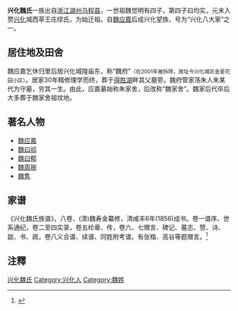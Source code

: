 {{多個問題|
{{coi|time=2019-03-19}}
{{copypaste|time=2019-03-19}}
{{refimprove|time=2019-03-19}}
}}
'''兴化魏氏'''一族出自[[浙江|浙江]][[湖州|湖州]][[乌程县|乌程县]]，一世祖魏觉明有四子，第四子曰均实，元末入赘[[兴化|兴化]]城西草王庄缪氏，为始迁祖。自[[魏应嘉|魏应嘉]]后成兴化望族，号为“兴化八大家”之一。
==居住地及田舍==
魏应嘉乞休归里后居兴化城隍庙东，称“魏府”<small>（在2001年被拆除，故址今兴化城区金星花园小区）</small>。居家30年精修理学而终，葬于[[得胜湖|得胜湖]]畔其父墓旁。魏府管家荡朱人朱某代为守墓，穷其一生。由此，应嘉墓始称朱家舍，后改称“魏家舍”。魏家后代卒后大多葬于魏家舍祖坟地。
==著名人物==
*[[魏应嘉|魏应嘉]]
*[[魏曰祁|魏曰祁]]
*[[魏曰郁|魏曰郁]]
*[[魏周琬|魏周琬]]
*[[魏克三|魏隽]]
==家谱==
《兴化魏氏族谱》，八卷，(清)魏寿金纂修，清咸丰6年(1856)成书。卷一谱序、世系通纪，卷二至四实录，卷五纶章、传，卷六、七赠言、碑记、墓志、赞、诗、跋、书、疏，卷八义合谱、续谱、同姓附考谱。有张楷、高谷等题赠言。<ref name="兴化魏氏家谱">{{cite web |url = http://search.library.sh.cn/jiapu/display.cgi?&dbPath=lswx&database=jp&hsfn=20140609\jp_20140609184406_b4a8bcbf_3_0&fpage=0&ppage=-1&cpage=0&npage=1&lpage=0&record=1&checkType=p2r |title = 上海图书馆家谱数据库 |accessdate = 2020-12-20 |archive-date = 2016-03-04 |archive-url = https://web.archive.org/web/20160304114506/http://search.library.sh.cn/jiapu/display.cgi?&dbPath=lswx&database=jp&hsfn=20140609%5Cjp_20140609184406_b4a8bcbf_3_0&fpage=0&ppage=-1&cpage=0&npage=1&lpage=0&record=1&checkType=p2r |dead-url = no }}</ref>

== 注釋 ==
{{reflist|2}}
{{兴化八大家}}

[[Category:兴化魏氏|]]
[[Category:兴化人|Category:兴化人]]
[[Category:魏姓|Category:魏姓]]